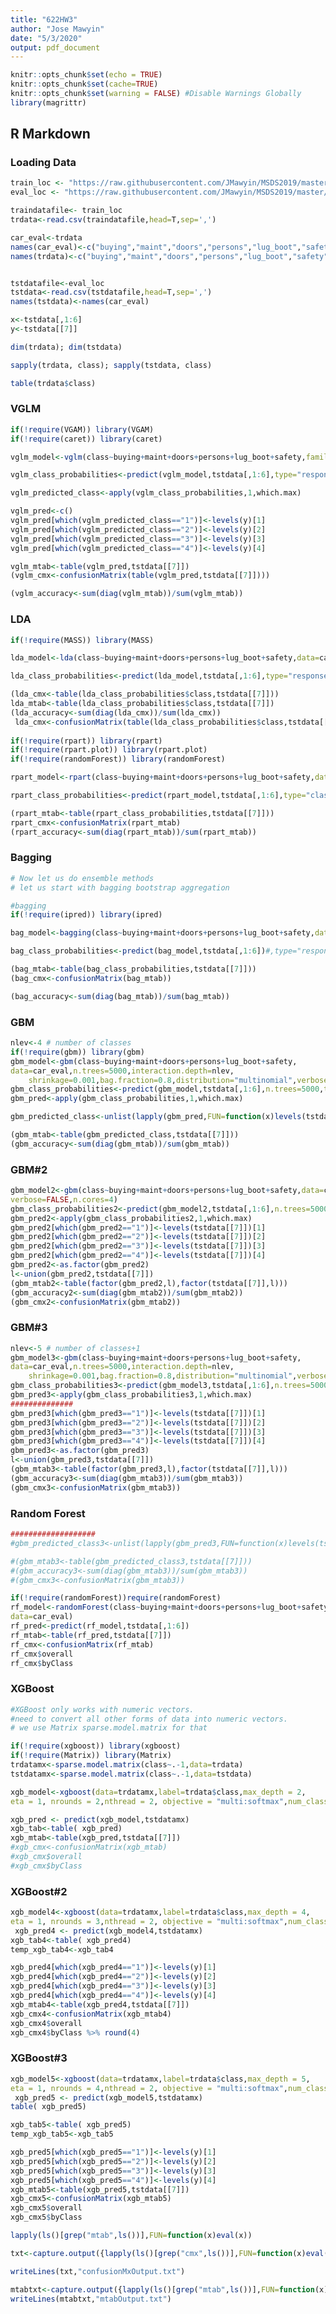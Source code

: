 ```yaml
---
title: "622HW3"
author: "Jose Mawyin"
date: "5/3/2020"
output: pdf_document
---
```


```r
knitr::opts_chunk$set(echo = TRUE)
knitr::opts_chunk$set(cache=TRUE)
knitr::opts_chunk$set(warning = FALSE) #Disable Warnings Globally
library(magrittr)
```

## R Markdown

### Loading Data
```r
train_loc <- "https://raw.githubusercontent.com/JMawyin/MSDS2019/master/car_eval_train.csv"
eval_loc <- "https://raw.githubusercontent.com/JMawyin/MSDS2019/master/car_eval_test.csv"

traindatafile<- train_loc
trdata<-read.csv(traindatafile,head=T,sep=',')

car_eval<-trdata
names(car_eval)<-c("buying","maint","doors","persons","lug_boot","safety","class")
names(trdata)<-c("buying","maint","doors","persons","lug_boot","safety","class")


tstdatafile<-eval_loc
tstdata<-read.csv(tstdatafile,head=T,sep=',')
names(tstdata)<-names(car_eval)

x<-tstdata[,1:6]
y<-tstdata[[7]]
```

```r
dim(trdata); dim(tstdata)
```

```r
sapply(trdata, class); sapply(tstdata, class)
```

```r
table(trdata$class)
```


### VGLM
```r
if(!require(VGAM)) library(VGAM)
if(!require(caret)) library(caret)

vglm_model<-vglm(class~buying+maint+doors+persons+lug_boot+safety,family = "multinomial",data=car_eval)

vglm_class_probabilities<-predict(vglm_model,tstdata[,1:6],type="response")

vglm_predicted_class<-apply(vglm_class_probabilities,1,which.max)

vglm_pred<-c()
vglm_pred[which(vglm_predicted_class=="1")]<-levels(y)[1]
vglm_pred[which(vglm_predicted_class=="2")]<-levels(y)[2]
vglm_pred[which(vglm_predicted_class=="3")]<-levels(y)[3]
vglm_pred[which(vglm_predicted_class=="4")]<-levels(y)[4]

vglm_mtab<-table(vglm_pred,tstdata[[7]])
(vglm_cmx<-confusionMatrix(table(vglm_pred,tstdata[[7]])))

(vglm_accuracy<-sum(diag(vglm_mtab))/sum(vglm_mtab))
```

### LDA
```r
if(!require(MASS)) library(MASS)

lda_model<-lda(class~buying+maint+doors+persons+lug_boot+safety,data=car_eval)

lda_class_probabilities<-predict(lda_model,tstdata[,1:6],type="response")

(lda_cmx<-table(lda_class_probabilities$class,tstdata[[7]]))
lda_mtab<-table(lda_class_probabilities$class,tstdata[[7]])
(lda_accuracy<-sum(diag(lda_cmx))/sum(lda_cmx))
 lda_cmx<-confusionMatrix(table(lda_class_probabilities$class,tstdata[[7]]))
 
if(!require(rpart)) library(rpart)
if(!require(rpart.plot)) library(rpart.plot)
if(!require(randomForest)) library(randomForest)

rpart_model<-rpart(class~buying+maint+doors+persons+lug_boot+safety,data=car_eval)

rpart_class_probabilities<-predict(rpart_model,tstdata[,1:6],type="class")

(rpart_mtab<-table(rpart_class_probabilities,tstdata[[7]]))
rpart_cmx<-confusionMatrix(rpart_mtab)
(rpart_accuracy<-sum(diag(rpart_mtab))/sum(rpart_mtab))
```

### Bagging
```r
# Now let us do ensemble methods
# let us start with bagging bootstrap aggregation

#bagging
if(!require(ipred)) library(ipred)

bag_model<-bagging(class~buying+maint+doors+persons+lug_boot+safety,data=car_eval)

bag_class_probabilities<-predict(bag_model,tstdata[,1:6])#,type="response")

(bag_mtab<-table(bag_class_probabilities,tstdata[[7]]))
(bag_cmx<-confusionMatrix(bag_mtab))

(bag_accuracy<-sum(diag(bag_mtab))/sum(bag_mtab))
```

### GBM
```r
nlev<-4 # number of classes
if(!require(gbm)) library(gbm)
gbm_model<-gbm(class~buying+maint+doors+persons+lug_boot+safety, 	
data=car_eval,n.trees=5000,interaction.depth=nlev,
	shrinkage=0.001,bag.fraction=0.8,distribution="multinomial",verbose=FALSE,n.cores=4)
gbm_class_probabilities<-predict(gbm_model,tstdata[,1:6],n.trees=5000,type="response")
gbm_pred<-apply(gbm_class_probabilities,1,which.max)

gbm_predicted_class<-unlist(lapply(gbm_pred,FUN=function(x)levels(tstdata[[7]])[[x]]))

(gbm_mtab<-table(gbm_predicted_class,tstdata[[7]]))
(gbm_accuracy<-sum(diag(gbm_mtab))/sum(gbm_mtab))
```

### GBM#2
```r
gbm_model2<-gbm(class~buying+maint+doors+persons+lug_boot+safety,data=car_eval,n.trees=5000,interaction.depth=nlev, shrinkage=0.001,bag.fraction=0.8,distribution="multinomial",
verbose=FALSE,n.cores=4)
gbm_class_probabilities2<-predict(gbm_model2,tstdata[,1:6],n.trees=5000,type="response")
gbm_pred2<-apply(gbm_class_probabilities2,1,which.max)
gbm_pred2[which(gbm_pred2=="1")]<-levels(tstdata[[7]])[1]
gbm_pred2[which(gbm_pred2=="2")]<-levels(tstdata[[7]])[2]
gbm_pred2[which(gbm_pred2=="3")]<-levels(tstdata[[7]])[3]
gbm_pred2[which(gbm_pred2=="4")]<-levels(tstdata[[7]])[4]
gbm_pred2<-as.factor(gbm_pred2)
l<-union(gbm_pred2,tstdata[[7]])
(gbm_mtab2<-table(factor(gbm_pred2,l),factor(tstdata[[7]],l)))
(gbm_accuracy2<-sum(diag(gbm_mtab2))/sum(gbm_mtab2))
(gbm_cmx2<-confusionMatrix(gbm_mtab2))
```

### GBM#3
```r
nlev<-5 # number of classes+1
gbm_model3<-gbm(class~buying+maint+doors+persons+lug_boot+safety, 	
data=car_eval,n.trees=5000,interaction.depth=nlev,
	shrinkage=0.001,bag.fraction=0.8,distribution="multinomial",verbose=FALSE,n.cores=4)
gbm_class_probabilities3<-predict(gbm_model3,tstdata[,1:6],n.trees=5000,type="response")
gbm_pred3<-apply(gbm_class_probabilities3,1,which.max)
##############
gbm_pred3[which(gbm_pred3=="1")]<-levels(tstdata[[7]])[1]
gbm_pred3[which(gbm_pred3=="2")]<-levels(tstdata[[7]])[2]
gbm_pred3[which(gbm_pred3=="3")]<-levels(tstdata[[7]])[3]
gbm_pred3[which(gbm_pred3=="4")]<-levels(tstdata[[7]])[4]
gbm_pred3<-as.factor(gbm_pred3)
l<-union(gbm_pred3,tstdata[[7]])
(gbm_mtab3<-table(factor(gbm_pred3,l),factor(tstdata[[7]],l)))
(gbm_accuracy3<-sum(diag(gbm_mtab3))/sum(gbm_mtab3))
(gbm_cmx3<-confusionMatrix(gbm_mtab3))
```

### Random Forest
```r
###################
#gbm_predicted_class3<-unlist(lapply(gbm_pred3,FUN=function(x)levels(tstdata[[7]])[[x]]))

#(gbm_mtab3<-table(gbm_predicted_class3,tstdata[[7]]))
#(gbm_accuracy3<-sum(diag(gbm_mtab3))/sum(gbm_mtab3))
#(gbm_cmx3<-confusionMatrix(gbm_mtab3))

if(!require(randomForest))require(randomForest)
rf_model<-randomForest(class~buying+maint+doors+persons+lug_boot+safety,
data=car_eval)
rf_pred<-predict(rf_model,tstdata[,1:6])
rf_mtab<-table(rf_pred,tstdata[[7]])
rf_cmx<-confusionMatrix(rf_mtab)
rf_cmx$overall
rf_cmx$byClass
```

### XGBoost
```r
#XGBoost only works with numeric vectors. 
#need to convert all other forms of data into numeric vectors.
# we use Matrix sparse.model.matrix for that

if(!require(xgboost)) library(xgboost)
if(!require(Matrix)) library(Matrix)
trdatamx<-sparse.model.matrix(class~.-1,data=trdata)
tstdatamx<-sparse.model.matrix(class~.-1,data=tstdata)

xgb_model<-xgboost(data=trdatamx,label=trdata$class,max_depth = 2, 
eta = 1, nrounds = 2,nthread = 2, objective = "multi:softmax",num_class=5)

xgb_pred <- predict(xgb_model,tstdatamx)
xgb_tab<-table( xgb_pred)
xgb_mtab<-table(xgb_pred,tstdata[[7]])
#xgb_cmx<-confusionMatrix(xgb_mtab)
#xgb_cmx$overall
#xgb_cmx$byClass
```

### XGBoost#2
```r
xgb_model4<-xgboost(data=trdatamx,label=trdata$class,max_depth = 4, 
eta = 1, nrounds = 3,nthread = 2, objective = "multi:softmax",num_class=5)
 xgb_pred4 <- predict(xgb_model4,tstdatamx)
xgb_tab4<-table( xgb_pred4)
temp_xgb_tab4<-xgb_tab4

xgb_pred4[which(xgb_pred4=="1")]<-levels(y)[1]
xgb_pred4[which(xgb_pred4=="2")]<-levels(y)[2]
xgb_pred4[which(xgb_pred4=="3")]<-levels(y)[3]
xgb_pred4[which(xgb_pred4=="4")]<-levels(y)[4]
xgb_mtab4<-table(xgb_pred4,tstdata[[7]]) 
xgb_cmx4<-confusionMatrix(xgb_mtab4) 
xgb_cmx4$overall 
xgb_cmx4$byClass %>% round(4)
```

### XGBoost#3
```r
xgb_model5<-xgboost(data=trdatamx,label=trdata$class,max_depth = 5, 
eta = 1, nrounds = 4,nthread = 2, objective = "multi:softmax",num_class=5)
 xgb_pred5 <- predict(xgb_model5,tstdatamx)
table( xgb_pred5)

xgb_tab5<-table( xgb_pred5)
temp_xgb_tab5<-xgb_tab5

xgb_pred5[which(xgb_pred5=="1")]<-levels(y)[1]
xgb_pred5[which(xgb_pred5=="2")]<-levels(y)[2]
xgb_pred5[which(xgb_pred5=="3")]<-levels(y)[3]
xgb_pred5[which(xgb_pred5=="4")]<-levels(y)[4]
xgb_mtab5<-table(xgb_pred5,tstdata[[7]])
xgb_cmx5<-confusionMatrix(xgb_mtab5)
xgb_cmx5$overall
xgb_cmx5$byClass
```



```r

lapply(ls()[grep("mtab",ls())],FUN=function(x)eval(x))

txt<-capture.output({lapply(ls()[grep("cmx",ls())],FUN=function(x)eval(parse(text=x)))})

writeLines(txt,"confusionMxOutput.txt")

mtabtxt<-capture.output({lapply(ls()[grep("mtab",ls())],FUN=function(x)eval(parse(text=x)))})
writeLines(mtabtxt,"mtabOutput.txt") 
```

